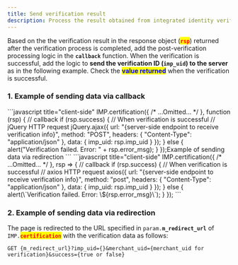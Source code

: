 ```yaml
---
title: Send verification result
description: Process the result obtained from integrated identity verification.
---
```




Based on the the verification result in the response object (<mark style="color:red;">**`rsp`**</mark>) returned after the verification process is completed, add the post-verification processing logic in the **`callback`** function. When the verification is successful, add the logic to **send the verification ID (`imp_uid`) to the server** as in the following example. Check the <mark style="color:blue;">**value returned**</mark> when the verification is successful.

### 1. Example of sending data via callback

<Tabs>
<Tab title="JavaScript">
```javascript title="client-side"
  IMP.certification({
    /* ...Omitted... */
  }, function (rsp) { // callback
    if (rsp.success) { // When verification is successful
      // jQuery HTTP request
      jQuery.ajax({
        url: "{server-side endpoint to receive verification info}",
        method: "POST",
        headers: { "Content-Type": "application/json" },
        data: { imp_uid: rsp.imp_uid }
      });
    } else {
      alert("Verification failed. Error: " +  rsp.error_msg);
    }
  });Example of sending data via redirection
```


</Tab>

<Tab title="JS ES Next">
```javascript title="client-side"
IMP.certification({
    /* ...Omitted... */
  }, rsp => { // callback
    if (rsp.success) { // When verification is successful
      // axios HTTP request
      axios({
        url: "{server-side endpoint to receive verification info}",
        method: "post",
        headers: { "Content-Type": "application/json" },
        data: { imp_uid: rsp.imp_uid }
      });
    } else {
      alert(\`Verification failed. Error: \${rsp.error_msg}\`);
    }
  });
```


</Tab>
</Tabs>

### 2. Example of sending data via redirection

The page is redirected to the URL specified in `param.`**`m_redirect_url`** of `IMP.`<mark style="color:red;">**`certification`**</mark> with the verification data as follows:

```uri title="Query String"
GET {m_redirect_url}?imp_uid={}&merchant_uid={merchant_uid for verification}&success={true or false}
```

